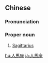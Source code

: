 {{also|人马座}}
==Chinese==
{{zh-forms|s=人马座}}
{{wikipedia|lang=zh}}

===Pronunciation===
{{zh-pron
|m=Rénmǎzuò
|c=jan4 maa5 zo6
|cat=pn
}}

===Proper noun===
{{zh-proper noun}}

# [[Sagittarius]]

[[hu:人馬座]]
[[ja:人馬座]]